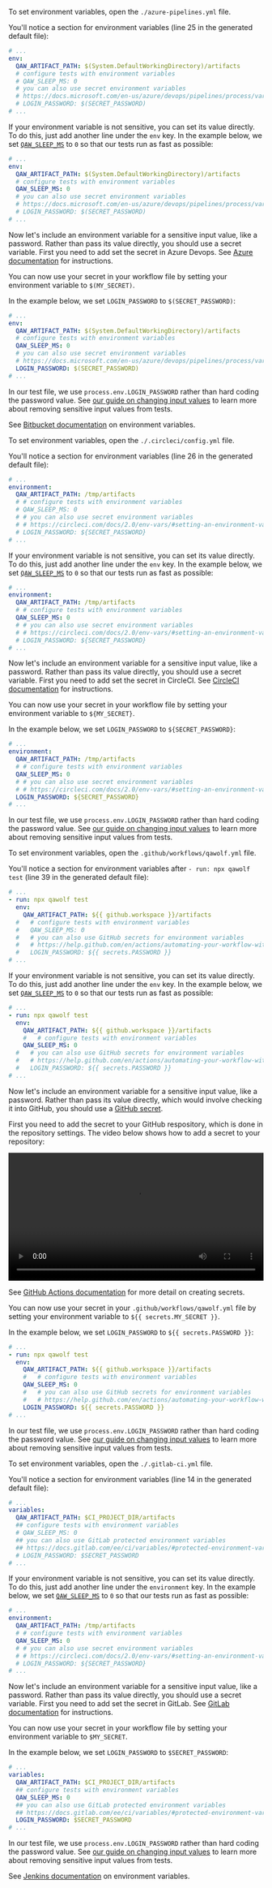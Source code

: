 
<CiTabs>
<TabItem value="azure">

To set environment variables, open the `./azure-pipelines.yml` file.

You'll notice a section for environment variables (line 25 in the generated default file):

```yaml
# ...
env:
  QAW_ARTIFACT_PATH: $(System.DefaultWorkingDirectory)/artifacts
  # configure tests with environment variables
  # QAW_SLEEP_MS: 0
  # you can also use secret environment variables
  # https://docs.microsoft.com/en-us/azure/devops/pipelines/process/variables?view=azure-devops&tabs=yaml%2Cbatch#secret-variables
  # LOGIN_PASSWORD: $(SECRET_PASSWORD)
# ...
```

If your environment variable is not sensitive, you can set its value directly. To do this, just add another line under the `env` key. In the example below, we set [`QAW_SLEEP_MS`](api/environment_variables#qaw_sleep_ms) to `0` so that our tests run as fast as possible:

```yaml
# ...
env:
  QAW_ARTIFACT_PATH: $(System.DefaultWorkingDirectory)/artifacts
  # configure tests with environment variables
  QAW_SLEEP_MS: 0
  # you can also use secret environment variables
  # https://docs.microsoft.com/en-us/azure/devops/pipelines/process/variables?view=azure-devops&tabs=yaml%2Cbatch#secret-variables
  # LOGIN_PASSWORD: $(SECRET_PASSWORD)
# ...
```

Now let's include an environment variable for a sensitive input value, like a password. Rather than pass its value directly, you should use a secret variable. First you need to add set the secret in Azure Devops. See [Azure documentation](https://docs.microsoft.com/en-us/azure/devops/pipelines/process/variables?view=azure-devops&tabs=yaml%2Cbatch#secret-variables) for instructions.

You can now use your secret in your workflow file by setting your environment variable to `$(MY_SECRET)`.

In the example below, we set `LOGIN_PASSWORD` to `$(SECRET_PASSWORD)`:

```yaml
# ...
env:
  QAW_ARTIFACT_PATH: $(System.DefaultWorkingDirectory)/artifacts
  # configure tests with environment variables
  QAW_SLEEP_MS: 0
  # you can also use secret environment variables
  # https://docs.microsoft.com/en-us/azure/devops/pipelines/process/variables?view=azure-devops&tabs=yaml%2Cbatch#secret-variables
  LOGIN_PASSWORD: $(SECRET_PASSWORD)
# ...
```

In our test file, we use `process.env.LOGIN_PASSWORD` rather than hard coding the password value. See [our guide on changing input values](change_input_values#use-environment-variables) to learn more about removing sensitive input values from tests.

</TabItem>
<TabItem value="bitbucket">

See [Bitbucket documentation](https://confluence.atlassian.com/bitbucket/variables-in-pipelines-794502608.html) on environment variables.

</TabItem>
<TabItem value="circleci">

To set environment variables, open the `./.circleci/config.yml` file.

You'll notice a section for environment variables (line 26 in the generated default file):

```yaml
# ...
environment:
  QAW_ARTIFACT_PATH: /tmp/artifacts
  # # configure tests with environment variables
  # QAW_SLEEP_MS: 0
  # # you can also use secret environment variables
  # # https://circleci.com/docs/2.0/env-vars/#setting-an-environment-variable-in-a-project
  # LOGIN_PASSWORD: ${SECRET_PASSWORD}
# ...
```

If your environment variable is not sensitive, you can set its value directly. To do this, just add another line under the `env` key. In the example below, we set [`QAW_SLEEP_MS`](api/environment_variables#qaw_sleep_ms) to `0` so that our tests run as fast as possible:

```yaml
# ...
environment:
  QAW_ARTIFACT_PATH: /tmp/artifacts
  # # configure tests with environment variables
  QAW_SLEEP_MS: 0
  # # you can also use secret environment variables
  # # https://circleci.com/docs/2.0/env-vars/#setting-an-environment-variable-in-a-project
  # LOGIN_PASSWORD: ${SECRET_PASSWORD}
# ...
```

Now let's include an environment variable for a sensitive input value, like a password. Rather than pass its value directly, you should use a secret variable. First you need to add set the secret in CircleCI. See [CircleCI documentation](https://circleci.com/docs/2.0/env-vars/#setting-an-environment-variable-in-a-project) for instructions.

You can now use your secret in your workflow file by setting your environment variable to `${MY_SECRET}`.

In the example below, we set `LOGIN_PASSWORD` to `${SECRET_PASSWORD}`:

```yaml
# ...
environment:
  QAW_ARTIFACT_PATH: /tmp/artifacts
  # # configure tests with environment variables
  QAW_SLEEP_MS: 0
  # # you can also use secret environment variables
  # # https://circleci.com/docs/2.0/env-vars/#setting-an-environment-variable-in-a-project
  LOGIN_PASSWORD: ${SECRET_PASSWORD}
# ...
```

In our test file, we use `process.env.LOGIN_PASSWORD` rather than hard coding the password value. See [our guide on changing input values](change_input_values#use-environment-variables) to learn more about removing sensitive input values from tests.

</TabItem>
<TabItem value="github">

To set environment variables, open the `.github/workflows/qawolf.yml` file.

You'll notice a section for environment variables after `- run: npx qawolf test` (line 39 in the generated default file):

```yaml
# ...
- run: npx qawolf test
  env:
    QAW_ARTIFACT_PATH: ${{ github.workspace }}/artifacts
  #   # configure tests with environment variables
  #   QAW_SLEEP_MS: 0
  #   # you can also use GitHub secrets for environment variables
  #   # https://help.github.com/en/actions/automating-your-workflow-with-github-actions/creating-and-using-encrypted-secrets
  #   LOGIN_PASSWORD: ${{ secrets.PASSWORD }}
# ...
```

If your environment variable is not sensitive, you can set its value directly. To do this, just add another line under the `env` key. In the example below, we set [`QAW_SLEEP_MS`](api/environment_variables#qaw_sleep_ms) to `0` so that our tests run as fast as possible:

```yaml
# ...
- run: npx qawolf test
  env:
    QAW_ARTIFACT_PATH: ${{ github.workspace }}/artifacts
    #   # configure tests with environment variables
    QAW_SLEEP_MS: 0
  #   # you can also use GitHub secrets for environment variables
  #   # https://help.github.com/en/actions/automating-your-workflow-with-github-actions/creating-and-using-encrypted-secrets
  #   LOGIN_PASSWORD: ${{ secrets.PASSWORD }}
# ...
```

Now let's include an environment variable for a sensitive input value, like a password. Rather than pass its value directly, which would involve checking it into GitHub, you should use a [GitHub secret](https://help.github.com/en/actions/automating-your-workflow-with-github-actions/creating-and-using-encrypted-secrets).

First you need to add the secret to your GitHub respository, which is done in the repository settings. The video below shows how to add a secret to your repository:

<video controls title="add secret to GitHub repository" width="100%">
  <source
    src="https://storage.googleapis.com/docs.qawolf.com/guides/github_secret.mov"
    type="video/mp4"
  />
</video>

See [GitHub Actions documentation](https://help.github.com/en/actions/automating-your-workflow-with-github-actions/creating-and-using-encrypted-secrets#creating-encrypted-secrets) for more detail on creating secrets.

You can now use your secret in your `.github/workflows/qawolf.yml` file by setting your environment variable to `${{ secrets.MY_SECRET }}`.

In the example below, we set `LOGIN_PASSWORD` to `${{ secrets.PASSWORD }}`:

```yaml
# ...
- run: npx qawolf test
  env:
    QAW_ARTIFACT_PATH: ${{ github.workspace }}/artifacts
    #   # configure tests with environment variables
    QAW_SLEEP_MS: 0
    #   # you can also use GitHub secrets for environment variables
    #   # https://help.github.com/en/actions/automating-your-workflow-with-github-actions/creating-and-using-encrypted-secrets
    LOGIN_PASSWORD: ${{ secrets.PASSWORD }}
# ...
```

In our test file, we use `process.env.LOGIN_PASSWORD` rather than hard coding the password value. See [our guide on changing input values](change_input_values#use-environment-variables) to learn more about removing sensitive input values from tests.

</TabItem>
<TabItem value="gitlab">

To set environment variables, open the `./.gitlab-ci.yml` file.

You'll notice a section for environment variables (line 14 in the generated default file):

```yaml
# ...
variables:
  QAW_ARTIFACT_PATH: $CI_PROJECT_DIR/artifacts
  ## configure tests with environment variables
  # QAW_SLEEP_MS: 0
  ## you can also use GitLab protected environment variables
  ## https://docs.gitlab.com/ee/ci/variables/#protected-environment-variables
  # LOGIN_PASSWORD: $SECRET_PASSWORD
# ...
```

If your environment variable is not sensitive, you can set its value directly. To do this, just add another line under the `environment` key. In the example below, we set [`QAW_SLEEP_MS`](api/environment_variables#qaw_sleep_ms) to `0` so that our tests run as fast as possible:

```yaml
# ...
environment:
  QAW_ARTIFACT_PATH: /tmp/artifacts
  # # configure tests with environment variables
  QAW_SLEEP_MS: 0
  # # you can also use secret environment variables
  # # https://circleci.com/docs/2.0/env-vars/#setting-an-environment-variable-in-a-project
  # LOGIN_PASSWORD: ${SECRET_PASSWORD}
# ...
```

Now let's include an environment variable for a sensitive input value, like a password. Rather than pass its value directly, you should use a secret variable. First you need to add set the secret in GitLab. See [GitLab documentation](https://docs.gitlab.com/ee/ci/variables/#protected-environment-variables) for instructions.

You can now use your secret in your workflow file by setting your environment variable to `$MY_SECRET`.

In the example below, we set `LOGIN_PASSWORD` to `$SECRET_PASSWORD`:

```yaml
# ...
variables:
  QAW_ARTIFACT_PATH: $CI_PROJECT_DIR/artifacts
  ## configure tests with environment variables
  QAW_SLEEP_MS: 0
  ## you can also use GitLab protected environment variables
  ## https://docs.gitlab.com/ee/ci/variables/#protected-environment-variables
  LOGIN_PASSWORD: $SECRET_PASSWORD
# ...
```

In our test file, we use `process.env.LOGIN_PASSWORD` rather than hard coding the password value. See [our guide on changing input values](change_input_values#use-environment-variables) to learn more about removing sensitive input values from tests.

</TabItem>
<TabItem value="jenkins">

See [Jenkins documentation](https://jenkins.io/doc/pipeline/tour/environment) on environment variables.

</TabItem>
</CiTabs>
